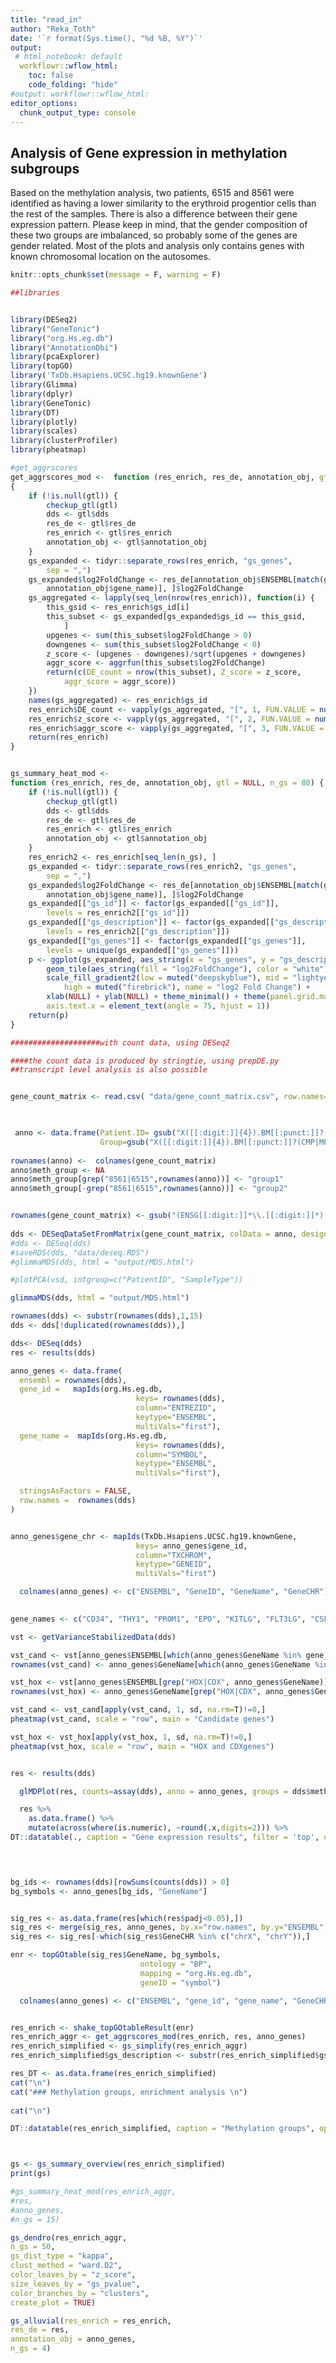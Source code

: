 ```yaml
---
title: "read_in"
author: "Reka_Toth"
date: '`r format(Sys.time(), "%d %B, %Y")`'
output:
 # html_notebook: default
  workflowr::wflow_html:
    toc: false
    code_folding: "hide"
#output: workflowr::wflow_html:
editor_options:
  chunk_output_type: console
---
```


## Analysis of Gene expression in methylation subgroups

Based on the methylation analysis, two patients, 6515 and 8561 were identified as having a lower similarity to the erythroid progentior cells than the rest of the samples. There is also a difference between their gene expression pattern. Please keep in mind, that the gender composition of these two groups are imbalanced, so probably some of the genes are gender related. Most of the plots and analysis only contains genes with known chromosomal location on the autosomes. 


```r
knitr::opts_chunk$set(message = F, warning = F)
```



```r

##libraries


library(DESeq2)
library("GeneTonic")
library("org.Hs.eg.db")
library("AnnotationDbi")
library(pcaExplorer)
library(topGO)
library('TxDb.Hsapiens.UCSC.hg19.knownGene')
library(Glimma)
library(dplyr)
library(GeneTonic)
library(DT)
library(plotly)
library(scales)
library(clusterProfiler)
library(pheatmap)

```

```r
#get_aggrscores
get_aggrscores_mod <-  function (res_enrich, res_de, annotation_obj, gtl = NULL, aggrfun = mean) 
{
    if (!is.null(gtl)) {
        checkup_gtl(gtl)
        dds <- gtl$dds
        res_de <- gtl$res_de
        res_enrich <- gtl$res_enrich
        annotation_obj <- gtl$annotation_obj
    }
    gs_expanded <- tidyr::separate_rows(res_enrich, "gs_genes", 
        sep = ",")
    gs_expanded$log2FoldChange <- res_de[annotation_obj$ENSEMBL[match(gs_expanded$gs_genes, 
        annotation_obj$gene_name)], ]$log2FoldChange
    gs_aggregated <- lapply(seq_len(nrow(res_enrich)), function(i) {
        this_gsid <- res_enrich$gs_id[i]
        this_subset <- gs_expanded[gs_expanded$gs_id == this_gsid, 
            ]
        upgenes <- sum(this_subset$log2FoldChange > 0)
        downgenes <- sum(this_subset$log2FoldChange < 0)
        z_score <- (upgenes - downgenes)/sqrt(upgenes + downgenes)
        aggr_score <- aggrfun(this_subset$log2FoldChange)
        return(c(DE_count = nrow(this_subset), Z_score = z_score, 
            aggr_score = aggr_score))
    })
    names(gs_aggregated) <- res_enrich$gs_id
    res_enrich$DE_count <- vapply(gs_aggregated, "[", 1, FUN.VALUE = numeric(1))
    res_enrich$z_score <- vapply(gs_aggregated, "[", 2, FUN.VALUE = numeric(1))
    res_enrich$aggr_score <- vapply(gs_aggregated, "[", 3, FUN.VALUE = numeric(1))
    return(res_enrich)
}


gs_summary_heat_mod <- 
function (res_enrich, res_de, annotation_obj, gtl = NULL, n_gs = 80) {
    if (!is.null(gtl)) {
        checkup_gtl(gtl)
        dds <- gtl$dds
        res_de <- gtl$res_de
        res_enrich <- gtl$res_enrich
        annotation_obj <- gtl$annotation_obj
    }
    res_enrich2 <- res_enrich[seq_len(n_gs), ]
    gs_expanded <- tidyr::separate_rows(res_enrich2, "gs_genes", 
        sep = ",")
    gs_expanded$log2FoldChange <- res_de[annotation_obj$ENSEMBL[match(gs_expanded$gs_genes, 
        annotation_obj$gene_name)], ]$log2FoldChange
    gs_expanded[["gs_id"]] <- factor(gs_expanded[["gs_id"]], 
        levels = res_enrich2[["gs_id"]])
    gs_expanded[["gs_description"]] <- factor(gs_expanded[["gs_description"]], 
        levels = res_enrich2[["gs_description"]])
    gs_expanded[["gs_genes"]] <- factor(gs_expanded[["gs_genes"]], 
        levels = unique(gs_expanded[["gs_genes"]]))
    p <- ggplot(gs_expanded, aes_string(x = "gs_genes", y = "gs_description")) + 
        geom_tile(aes_string(fill = "log2FoldChange"), color = "white") + 
        scale_fill_gradient2(low = muted("deepskyblue"), mid = "lightyellow", 
            high = muted("firebrick"), name = "log2 Fold Change") + 
        xlab(NULL) + ylab(NULL) + theme_minimal() + theme(panel.grid.major = element_blank(), 
        axis.text.x = element_text(angle = 75, hjust = 1))
    return(p)
}


```


```r

####################with count data, using DESeq2

####the count data is produced by stringtie, using prepDE.py
##transcript level analysis is also possible


gene_count_matrix <- read.csv( "data/gene_count_matrix.csv", row.names=1)


    
 anno <- data.frame(Patient.ID= gsub("X([[:digit:]]{4}).BM[[:punct:]]?(CMP|MPP|sorted.Bilk|latest)?_S[[:digit:]]+", "\\1",  colnames(gene_count_matrix)), 
                    Group=gsub("X([[:digit:]]{4}).BM[[:punct:]]?(CMP|MPP|sorted.Bilk|latest)?_S[[:digit:]]+", "\\2",  colnames(gene_count_matrix)) %>% ifelse(. %in% c("CMP", "MPP"), ., "Bulk"), Cell.Type="BM", Age=NA)
 
rownames(anno) <-  colnames(gene_count_matrix)
anno$meth_group <- NA
anno$meth_group[grep("8561|6515",rownames(anno))] <- "group1"
anno$meth_group[-grep("8561|6515",rownames(anno))] <- "group2"


rownames(gene_count_matrix) <- gsub("(ENSG[[:digit:]]*\\.[[:digit:]]*)(\\|.*)", "\\1", rownames(gene_count_matrix))
  
dds <- DESeqDataSetFromMatrix(gene_count_matrix, colData = anno, design = ~ meth_group, )
#dds <- DESeq(dds)
#saveRDS(dds, "data/deseq.RDS")
#glimmaMDS(dds, html = "output/MDS.html")

#plotPCA(vsd, intgroup=c("PatientID", "SampleType"))

glimmaMDS(dds, html = "output/MDS.html")

rownames(dds) <- substr(rownames(dds),1,15)
dds <- dds[!duplicated(rownames(dds)),]


```



```r


dds<- DESeq(dds)
res <- results(dds)

anno_genes <- data.frame(
  ensembl = rownames(dds),
  gene_id =   mapIds(org.Hs.eg.db,
                            keys= rownames(dds),
                            column="ENTREZID",
                            keytype="ENSEMBL",
                            multiVals="first"),
  gene_name =  mapIds(org.Hs.eg.db,
                            keys= rownames(dds),
                            column="SYMBOL",
                            keytype="ENSEMBL",
                            multiVals="first"),

  stringsAsFactors = FALSE,
  row.names =  rownames(dds)
)


anno_genes$gene_chr <- mapIds(TxDb.Hsapiens.UCSC.hg19.knownGene,
                            keys= anno_genes$gene_id,
                            column="TXCHROM",
                            keytype="GENEID",
                            multiVals="first")

  colnames(anno_genes) <- c("ENSEMBL", "GeneID", "GeneName", "GeneCHR")
  

```

```r

gene_names <- c("CD34", "THY1", "PROM1", "EPO", "KITLG", "FLT3LG", "CSF2", "CSF1", "IL3", "IL6", "TPO", "MEIS1", "MEIS2")

vst <- getVarianceStabilizedData(dds)

vst_cand <- vst[anno_genes$ENSEMBL[which(anno_genes$GeneName %in% gene_names)],]
rownames(vst_cand) <- anno_genes$GeneName[which(anno_genes$GeneName %in% gene_names)]

vst_hox <- vst[anno_genes$ENSEMBL[grep("HOX|CDX", anno_genes$GeneName)],]
rownames(vst_hox) <- anno_genes$GeneName[grep("HOX|CDX", anno_genes$GeneName)]

vst_cand <- vst_cand[apply(vst_cand, 1, sd, na.rm=T)!=0,]
pheatmap(vst_cand, scale = "row", main = "Candidate genes")

vst_hox <- vst_hox[apply(vst_hox, 1, sd, na.rm=T)!=0,]
pheatmap(vst_hox, scale = "row", main = "HOX and CDXgenes")


res <- results(dds)

  glMDPlot(res, counts=assay(dds), anno = anno_genes, groups = dds$meth_group, main = "Meth_groups", status = as.numeric(res$padj<0.05), launch = F,  transform = F, html = "meth_groups",  folder = "/glimma-plots")

  res %>%
    as.data.frame() %>%
    mutate(across(where(is.numeric), ~round(.x,digits=2))) %>%
DT::datatable(., caption = "Gene expression results", filter = 'top', options = list(scrollX = '400px'))


  
```


```r

bg_ids <- rownames(dds)[rowSums(counts(dds)) > 0]
bg_symbols <- anno_genes[bg_ids, "GeneName"]


sig_res <- as.data.frame(res[which(res$padj<0.05),])
sig_res <- merge(sig_res, anno_genes, by.x="row.names", by.y="ENSEMBL", all.x=T)
sig_res <- sig_res[-which(sig_res$GeneCHR %in% c("chrX", "chrY")),]

enr <- topGOtable(sig_res$GeneName, bg_symbols,
                             ontology = "BP",
                             mapping = "org.Hs.eg.db",
                             geneID = "symbol")

  colnames(anno_genes) <- c("ENSEMBL", "gene_id", "gene_name", "GeneCHR")


res_enrich <- shake_topGOtableResult(enr)
res_enrich_aggr <- get_aggrscores_mod(res_enrich, res, anno_genes)
res_enrich_simplified <- gs_simplify(res_enrich_aggr)
res_enrich_simplified$gs_description <- substr(res_enrich_simplified$gs_description, 1, 25)

res_DT <- as.data.frame(res_enrich_simplified)
cat("\n")  
cat("### Methylation groups, enrichment analysis \n")
    
cat("\n")  

DT::datatable(res_enrich_simplified, caption = "Methylation groups", options = list(scrollX = '400px'))




```

```r

gs <- gs_summary_overview(res_enrich_simplified)
print(gs)

#gs_summary_heat_mod(res_enrich_aggr,
#res,
#anno_genes,
#n_gs = 15)

gs_dendro(res_enrich_aggr,
n_gs = 50,
gs_dist_type = "kappa",
clust_method = "ward.D2",
color_leaves_by = "z_score",
size_leaves_by = "gs_pvalue",
color_branches_by = "clusters",
create_plot = TRUE)

gs_alluvial(res_enrich = res_enrich,
res_de = res,
annotation_obj = anno_genes,
n_gs = 4)


```

